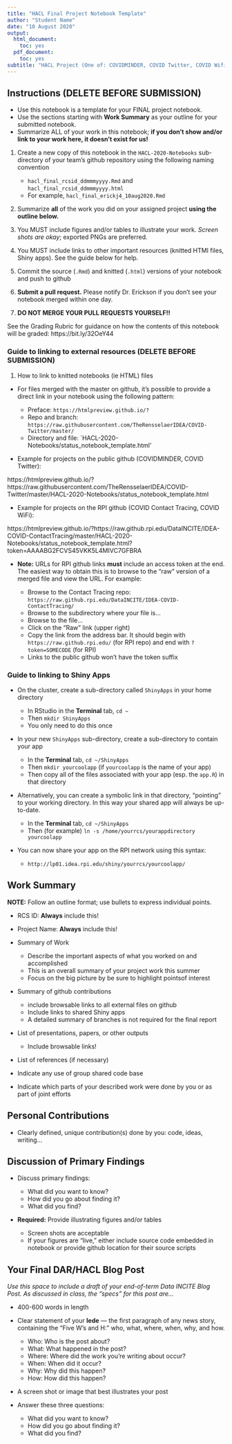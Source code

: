 ```yaml
---
title: "HACL Final Project Notebook Template"
author: "Student Name"
date: "10 August 2020"
output:
  html_document:
    toc: yes
  pdf_document:
    toc: yes
subtitle: "HACL Project (One of: COVIDMINDER, COVID Twitter, COVID Wifi, COVID Contact Tracing)"
---
```


## Instructions (DELETE BEFORE SUBMISSION)

* Use this notebook is a template for your FINAL project notebook. 
* Use the sections starting with **Work Summary** as your outline for your submitted notebook.
* Summarize ALL of your work in this notebook; **if you don't show and/or link to your work here, it doesn't exist for us!**

1. Create a new copy of this notebook in the `HACL-2020-Notebooks` sub-directory of your team's github repository using the following naming convention

   * `hacl_final_rcsid_ddmmmyyyy.Rmd` and `hacl_final_rcsid_ddmmmyyyy.html`
   * For example, `hacl_final_erickj4_10aug2020.Rmd`

2. Summarize **all** of the work you did on your assigned project **using the outline below.** 

3. You MUST include figures and/or tables to illustrate your work. *Screen shots are okay*; exported PNGs are preferred.

4. You MUST include links to other important resources (knitted HTMl files, Shiny apps). See the guide below for help.

5. Commit the source (`.Rmd`) and knitted (`.html`) versions of your notebook and push to github

6. **Submit a pull request.** Please notify Dr. Erickson if you don't see your notebook merged within one day. 

7. **DO NOT MERGE YOUR PULL REQUESTS YOURSELF!!**

See the Grading Rubric for guidance on how the contents of this notebook will be graded: https://bit.ly/32OeY44

### Guide to linking to external resources (DELETE BEFORE SUBMISSION)

1. How to link to knitted notebooks (ie HTML) files

* For files merged with the master on github, it's possible to provide a direct link in your notebook using the following pattern:

    * Preface: `https://htmlpreview.github.io/? `
    * Repo and branch: `https://raw.githubusercontent.com/TheRensselaerIDEA/COVID-Twitter/master/ `
    * Directory and file: `HACL-2020-Notebooks/status_notebook_template.html'

* Example for projects on the public github (COVIDMINDER, COVID Twitter):

https://htmlpreview.github.io/?https://raw.githubusercontent.com/TheRensselaerIDEA/COVID-Twitter/master/HACL-2020-Notebooks/status_notebook_template.html 

* Example for projects on the RPI github (COVID Contact Tracing, COVID WiFi):
    
https://htmlpreview.github.io/?https://raw.github.rpi.edu/DataINCITE/IDEA-COVID-ContactTracing/master/HACL-2020-Notebooks/status_notebook_template.html?token=AAAABG2FCVS45VKK5L4MIVC7GFBRA

* **Note:** URLs for RPI github links **must** include an access token at the end. The easiest way to obtain this is to browse to the "raw" version of a merged file and view the URL. For example:

    * Browse to the Contact Tracing repo: `https://raw.github.rpi.edu/DataINCITE/IDEA-COVID-ContactTracing/ `
    * Browse to the subdirectory where your file is...
    * Browse to the file...
    * Click on the "Raw" link (upper right)
    * Copy the link from the address bar. It should begin with `https://raw.github.rpi.edu/` (for RPI repo) and end with `?token=SOMECODE` (for RPI)
    * Links to the public github won't have the token suffix

### Guide to linking to Shiny Apps

* On the cluster, create a sub-directory called `ShinyApps` in your home directory

    * In RStudio in the **Terminal** tab, `cd ~`
    * Then `mkdir ShinyApps`
    * You only need to do this once
    
* In your new `ShinyApps` sub-directory, create a sub-directory to contain your app

    * In the **Terminal** tab, `cd ~/ShinyApps` 
    * Then `mkdir yourcoolapp` (if `yourcoolapp` is the name of your app)
    * Then copy all of the files associated with your app (esp. the `app.R`) in that directory
    
* Alternatively, you can create a symbolic link in that directory, "pointing" to your working directory. In this way your shared app will always be up-to-date.

    * In the **Terminal** tab, `cd ~/ShinyApps` 
    * Then (for example) `ln -s /home/yourrcs/yourappdirectory yourcoolapp` 

* You can now share your app on the RPI network using this syntax:

    * `http://lp01.idea.rpi.edu/shiny/yourrcs/yourcoolapp/` 

## Work Summary	

**NOTE:** Follow an outline format; use bullets to express individual points. 

* RCS ID: **Always** include this!
* Project Name: **Always** include this!
* Summary of Work

    * Describe the important aspects of what you worked on and accomplished
    * This is an overall summary of your project work this summer
    * Focus on the big picture by be sure to highlight pointsof interest
    
* Summary of github contributions 

    * include browsable links to all external files on github
    * Include links to shared Shiny apps
    * A detailed summary of branches is not required for the final report
    
* List of presentations,  papers, or other outputs

    * Include browsable links!
    
* List of references (if necessary) 
* Indicate any use of group shared code base
* Indicate which parts of your described work were done by you or as part of joint efforts

## Personal Contributions

* Clearly defined, unique contribution(s) done by you: code, ideas, writing...

## Discussion of Primary Findings 	

* Discuss primary findings: 

    * What did you want to know? 
    * How did you go about finding it? 
    * What did you find?
	
* **Required:** Provide illustrating figures and/or tables

    * Screen shots are acceptable 
    * If your figures are "live," either include source code embedded in notebook or provide github location for their source scripts

## Your Final DAR/HACL Blog Post

*Use this space to include a draft of your end-of-term Data INCITE Blog Post. As discussed in class, the "specs" for this post are...*

* 400-600 words in length
* Clear statement of your **lede** --- the first paragraph of any news story, containing the "Five W’s and H:" who, what, where, when, why, and how.

    * Who: Who is the post about?
    * What: What happened in the post?
    * Where: Where did the work you’re writing about occur?
    * When: When did it occur?
    * Why: Why did this happen?
    * How: How did this happen?

* A screen shot or image that best illustrates your post
* Answer these three questions:

    * What did you want to know?
    * How did you go about finding it?
    * What did you find?
    
